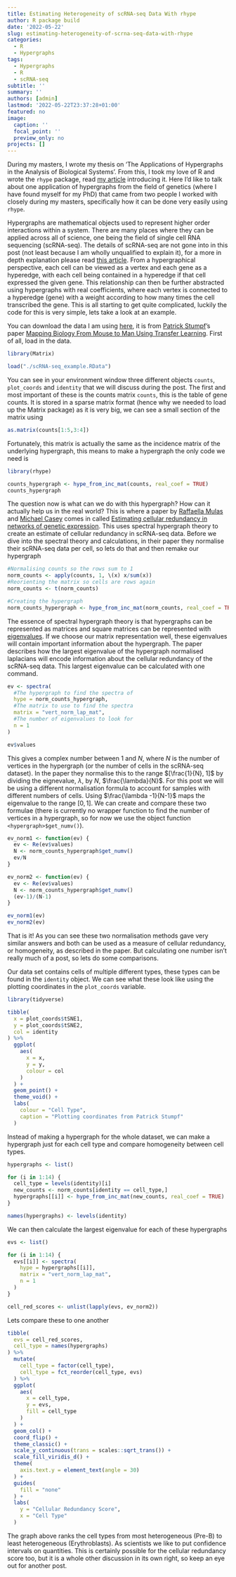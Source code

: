 ```yaml
---
title: Estimating Heterogeneity of scRNA-seq Data With rhype
author: R package build
date: '2022-05-22'
slug: estimating-heterogeneity-of-scrna-seq-data-with-rhype
categories:
  - R
  - Hypergraphs
tags:
  - Hypergraphs
  - R
  - scRNA-seq
subtitle: ''
summary: ''
authors: [admin]
lastmod: '2022-05-22T23:37:28+01:00'
featured: no
image:
  caption: ''
  focal_point: ''
  preview_only: no
projects: []
---
```


During my masters, I wrote my thesis on 'The Applications of Hypergraphs in the Analysis of Biological Systems'. From this, I took my love of R and wrote the `rhype` package, read [my article](https://www.hwarden.com/project/rhype/working-with-hypergraphs-in-r-using-rhype/) introducing it. Here I'd like to talk about one application of hypergraphs from the field of genetics (where I have found myself for my PhD) that came from two people I worked with closely during my masters, specifically how it can be done very easily using `rhype`.

Hypergraphs are mathematical objects used to represent higher order interactions within a system. There are many places where they can be applied across all of science, one being the field of single cell RNA sequencing (scRNA-seq). The details of scRNA-seq are not gone into in this post (not least because I am wholly unqualified to explain it), for a more in depth explanation please read [this article](https://genomemedicine.biomedcentral.com/articles/10.1186/s13073-017-0467-4). From a hypergraphical perspective, each cell can be viewed as a vertex and each gene as a hyperedge, with each cell being contained in a hyperedge if that cell expressed the given gene. This relationship can then be further abstracted using hypergraphs with real coefficients, where each vertex is connected to a hyperedge (gene) with a weight according to how many times the cell transcribed the gene. This is all starting to get quite complicated, luckily the code for this is very simple, lets take a look at an example.

You can download the data I am using [here](https://www.hwarden.com/uploads/datasets/scRNA-seq_example.RData), it is from [Patrick Stumpf](https://twitter.com/p4sst)'s paper [Mapping Biology From Mouse to Man Using Transfer Learning](https://doi.org/10.1101/2019.12.26.888842). First of all, load in the data.

```r
library(Matrix)

load("./scRNA-seq_example.RData")
```

You can see in your environment window three different objects `counts`, `plot_coords` and `identity` that we will discuss during the post. The first and most important of these is the counts matrix `counts`, this is the table of gene counts. It is stored in a sparse matrix format (hence why we needed to load up the Matrix package) as it is very big, we can see a small section of the matrix using

```r
as.matrix(counts[1:5,3:4])
```

Fortunately, this matrix is actually the same as the incidence matrix of the underlying hypergraph, this means to make a hypergraph the only code we need is

```r
library(rhype)

counts_hypergraph <- hype_from_inc_mat(counts, real_coef = TRUE)
counts_hypergraph
```

The question now is what can we do with this hypergraph? How can it actually help us in the real world? This is where a paper by [Raffaella Mulas](https://twitter.com/graphaellamulas) and [Michael Casey](https://twitter.com/Michael_Casey95) comes in called [Estimating cellular redundancy in networks of genetic expression](https://doi.org/10.1016/j.mbs.2021.108713). This uses spectral hypergraph theory to create an estimate of cellular redundancy in scRNA-seq data. Before we dive into the spectral theory and calculations, in their paper they normalise their scRNA-seq data per cell, so lets do that and then remake our hypergraph

```r
#Normalising counts so the rows sum to 1
norm_counts <- apply(counts, 1, \(x) x/sum(x))
#Reorienting the matrix so cells are rows again
norm_counts <- t(norm_counts)

#Creating the hypergraph
norm_counts_hypergraph <- hype_from_inc_mat(norm_counts, real_coef = TRUE)
```

The essence of spectral hypergraph theory is that hypergraphs can be represented as matrices and square matrices can be represented with [eigenvalues](https://www.youtube.com/watch?v=PFDu9oVAE-g). If we choose our matrix representation well, these eigenvalues will contain important information about the hypergraph. The paper describes how the largest eigenvalue of the hypergraph normalised laplacians will encode information about the cellular redundancy of the scRNA-seq data. This largest eigenvalue can be calculated with one command.

```r
ev <- spectra(
  #The hypergraph to find the spectra of
  hype = norm_counts_hypergraph,
  #The matrix to use to find the spectra
  matrix = "vert_norm_lap_mat",
  #The number of eigenvalues to look for
  n = 1
)

ev$values
```

This gives a complex number between $1$ and $N$, where $N$ is the number of vertices in the hypergraph (or the number of cells in the scRNA-seq dataset). In the paper they normalise this to the range $[\frac{1}{N}, 1]$ by dividing the eignevalue, $\lambda$, by $N$, $\frac{\lambda}{N}$. For this post we will be using a different normalisation formula to account for samples with different numbers of cells. Using $\frac{\lambda -1}{N-1}$ maps the eigenvalue to the range $[0,1]$. We can create and compare these two formulae (there is currently no wrapper function to find the number of vertices in a hypergraph, so for now we use the object function `<hypergraph>$get_numv()`).

```r
ev_norm1 <- function(ev) {
  ev <- Re(ev$values)
  N <- norm_counts_hypergraph$get_numv()
  ev/N
}

ev_norm2 <- function(ev) {
  ev <- Re(ev$values)
  N <- norm_counts_hypergraph$get_numv()
  (ev-1)/(N-1)
}

ev_norm1(ev)
ev_norm2(ev)
```

That is it! As you can see these two normalisation methods gave very similar answers and both can be used as a measure of cellular redundancy, or homogeneity, as described in the paper. But calculating one number isn't really much of a post, so lets do some comparisons.

Our data set contains cells of multiple different types, these types can be found in the `identity` object. We can see what these look like using the plotting coordinates in the `plot_coords` variable.

```r
library(tidyverse)

tibble(
  x = plot_coords$tSNE1,
  y = plot_coords$tSNE2,
  col = identity
) %>%
  ggplot(
    aes(
      x = x,
      y = y,
      colour = col
    )
  ) +
  geom_point() +
  theme_void() +
  labs(
    colour = "Cell Type",
    caption = "Plotting coordinates from Patrick Stumpf"
  )
```

Instead of making a hypergraph for the whole dataset, we can make a hypergraph just for each cell type and compare homogeneity between cell types.

```r
hypergraphs <- list()

for (i in 1:14) {
  cell_type = levels(identity)[i]
  new_counts <- norm_counts[identity == cell_type,]
  hypergraphs[[i]] <- hype_from_inc_mat(new_counts, real_coef = TRUE)
}

names(hypergraphs) <- levels(identity)
```

We can then calculate the largest eigenvalue for each of these hypergraphs

```r
evs <- list()

for (i in 1:14) {
  evs[[i]] <- spectra(
    hype = hypergraphs[[i]],
    matrix = "vert_norm_lap_mat",
    n = 1
  )
}

cell_red_scores <- unlist(lapply(evs, ev_norm2))
```

Lets compare these to one another

```r
tibble(
  evs = cell_red_scores,
  cell_type = names(hypergraphs)
) %>%
  mutate(
    cell_type = factor(cell_type),
    cell_type = fct_reorder(cell_type, evs)
  ) %>%
  ggplot(
    aes(
      x = cell_type,
      y = evs,
      fill = cell_type
    )
  ) +
  geom_col() +
  coord_flip() +
  theme_classic() +
  scale_y_continuous(trans = scales::sqrt_trans()) +
  scale_fill_viridis_d() +
  theme(
    axis.text.y = element_text(angle = 30)
  ) +
  guides(
    fill = "none"
  ) +
  labs(
    y = "Cellular Redundancy Score",
    x = "Cell Type"
  )
```

The graph above ranks the cell types from most heterogeneous (Pre-B) to least heterogeneous (Erythroblasts). As scientists we like to put confidence intervals on quantities. This is certainly possible for the cellular redundancy score too, but it is a whole other discussion in its own right, so keep an eye out for another post.





